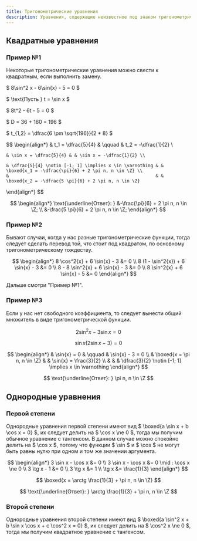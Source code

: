 ```yaml
---
title: Тригонометрические уравнения
description: Уравнения, содержащие неизвестное под знаком тригонометрической функции.
---
```


## Квадратные уравнения

### Пример №1

Некоторые тригонометрические уравнения можно свести к квадратным,
если выполнить замену.

$
8\sin^2 x - 6\sin{x} - 5 = 0
$

$
\text{Пусть } t = \sin x
$

$
8t^2 - 6t - 5 = 0
$

$
D = 36 + 160 = 196
$

$
t_{1,2} = \dfrac{6 \pm \sqrt{196}}{2 * 8}
$

$$
\begin{align*}
    & t_1 = \dfrac{5}{4} & \qquad & t_2 = -\dfrac{1}{2} \\

    & \sin x = \dfrac{5}{4} & & \sin x = -\dfrac{1}{2} \\

    & \dfrac{5}{4} \notin [-1; 1] \implies x \in \varnothing & & \boxed{x_1 = -\dfrac{\pi}{6} + 2 \pi n, n \in \Z} \\
    &                                                        & & \boxed{x_2 = -\dfrac{5 \pi}{6} + 2 \pi n, n \in \Z}
\end{align*}
$$

$$
\begin{align*}
    \text{\underline{Ответ}: } &-\frac{\pi}{6} + 2 \pi n, n \in \Z; \\
                               &-\frac{5 \pi}{6} + 2 \pi n, n \in \Z;
\end{align*}
$$

### Пример №2

Бывают случаи, когда у нас разные тригонометрические функции,
тогда следует сделать перевод той, что стоит под квадратом,
по основному тригонометрическому тождеству.

$$
\begin{align*}
    8 \cos^2{x} + 6 \sin{x} - 3 &= 0 \\
    8 (1 - \sin^2{x}) + 6 \sin{x} - 3 &= 0 \\
    8 - 8 \sin^2{x} + 6 \sin{x} - 3 &= 0 \\
    8 \sin^2{x} + 6 \sin{x} - 5 &= 0    
\end{align*}
$$

Дальше смотри "Пример №1".

### Пример №3

Если у нас нет свободного коэффициента,
то следует вынести общий множитель в виде тригонометрической функции.

$$
2 \sin^2 x - 3 \sin x = 0
$$

$$
\sin x (2 \sin x - 3) = 0
$$

$$
\begin{align*}
    & \sin{x} = 0 & \qquad & \sin{x} - 3 = 0 \\
    & \boxed{x = \pi n, n \in \Z} & & \sin{x} = \frac{3}{2} \\
    &                             & & \dfrac{3}{2} \notin [-1; 1] \implies x \in \varnothing
\end{align*}
$$

$$
\text{\underline{Ответ}: } \pi n, n \in \Z
$$

## Однородные уравнения

### Первой степени

Однородные уравнения первой степени имеют вид
$ \boxed{a \sin x + b \cos x = 0} $,
их следует делить на $ \cos x \ne 0 $,
тогда мы получим обычное уравнение с тангенсом.
В данном случае можно спокойно делить на $ \cos x $,
потому что функции $ \sin $ и $ \cos $ не могут быть
равны нулю при одном и том же значении аргумента.

$$
\begin{align*}
    3 \sin x - \cos x &= 0 \\
    3 \sin x - \cos x &= 0 \mid : \cos x \ne 0 \\
          3 \tg x - 1 &= 0 \\
              3 \tg x &= 1 \\
                \tg x &= \frac{1}{3}
\end{align*}
$$

$$
\boxed{x = \arctg \frac{1}{3} + \pi n, n \in \Z}
$$

$$
\text{\underline{Ответ}: } \arctg \frac{1}{3} + \pi n, n \in \Z
$$

### Второй степени

Однородные уравнения второй степени имеют вид
$ \boxed{a \sin^2 x + b \sin x \cos x + c \cos^2 x = 0} $,
их следует делить на $ \cos^2 x \ne 0 $,
тогда мы получим квадратное уравнение с тангенсом.